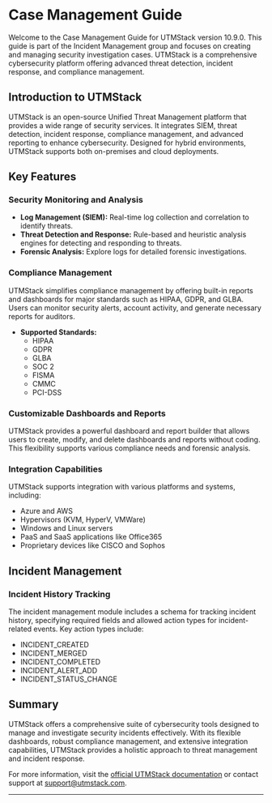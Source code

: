 # Case Management Guide

Welcome to the Case Management Guide for UTMStack version 10.9.0. This guide is part of the Incident Management group and focuses on creating and managing security investigation cases. UTMStack is a comprehensive cybersecurity platform offering advanced threat detection, incident response, and compliance management.

## Introduction to UTMStack

UTMStack is an open-source Unified Threat Management platform that provides a wide range of security services. It integrates SIEM, threat detection, incident response, compliance management, and advanced reporting to enhance cybersecurity. Designed for hybrid environments, UTMStack supports both on-premises and cloud deployments.

## Key Features

### Security Monitoring and Analysis

- **Log Management (SIEM):** Real-time log collection and correlation to identify threats.
- **Threat Detection and Response:** Rule-based and heuristic analysis engines for detecting and responding to threats.
- **Forensic Analysis:** Explore logs for detailed forensic investigations.

### Compliance Management

UTMStack simplifies compliance management by offering built-in reports and dashboards for major standards such as HIPAA, GDPR, and GLBA. Users can monitor security alerts, account activity, and generate necessary reports for auditors.

- **Supported Standards:**
  - HIPAA
  - GDPR
  - GLBA
  - SOC 2
  - FISMA
  - CMMC
  - PCI-DSS

### Customizable Dashboards and Reports

UTMStack provides a powerful dashboard and report builder that allows users to create, modify, and delete dashboards and reports without coding. This flexibility supports various compliance needs and forensic analysis.

### Integration Capabilities

UTMStack supports integration with various platforms and systems, including:

- Azure and AWS
- Hypervisors (KVM, HyperV, VMWare)
- Windows and Linux servers
- PaaS and SaaS applications like Office365
- Proprietary devices like CISCO and Sophos

## Incident Management

### Incident History Tracking

The incident management module includes a schema for tracking incident history, specifying required fields and allowed action types for incident-related events. Key action types include:

- INCIDENT_CREATED
- INCIDENT_MERGED
- INCIDENT_COMPLETED
- INCIDENT_ALERT_ADD
- INCIDENT_STATUS_CHANGE

## Summary

UTMStack offers a comprehensive suite of cybersecurity tools designed to manage and investigate security incidents effectively. With its flexible dashboards, robust compliance management, and extensive integration capabilities, UTMStack provides a holistic approach to threat management and incident response.

For more information, visit the [official UTMStack documentation](https://documentation.utmstack.com/v10/Getting%20started/introduction) or contact support at [support@utmstack.com](mailto:support@utmstack.com).

---
